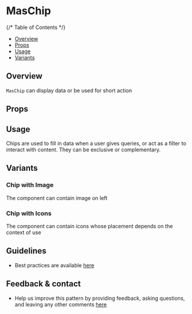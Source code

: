  
<Meta of={ChipStories} />

# MasChip
{/* Table of Contents */}

- [Overview](#overview)
- [Props](#props)
- [Usage](#usage)
- [Variants](#variants)

## Overview

`MasChip` can display data or be used for short action

<Canvas> 
  <Story of={ChipStories.Default} />  
</Canvas>

## Props

<Controls />

## Usage
Chips are used to fill in data when a user gives queries, or act as a filter to interact with content. They can be exclusive or complementary.



## Variants

### Chip with Image
The component can contain image on left

<Canvas>  
  <Story of={ChipStories.Image} />          
</Canvas>


### Chip with Icons
The component can contain icons whose placement depends on the context of use

<Canvas>  
  <Story of={ChipStories.leadingIcon} />     
  <Story of={ChipStories.actionIcon} />    
  <Story of={ChipStories.LeadingAndActionIcon} />      
</Canvas>

## Guidelines

- Best practices are available [here](https://zeroheight.com/9b39bb2a0/p/779f6f-chips/b/964f27)

## Feedback & contact

- Help us improve this pattern by providing feedback, asking questions, and leaving any other comments [here](https://github.com/bouygues-construction/design-system-bycn/issues/new)
